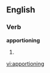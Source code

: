 ==English==

===Verb===
'''apportioning'''

# {{present participle of|[[apportion]]}}

[[vi:apportioning]]